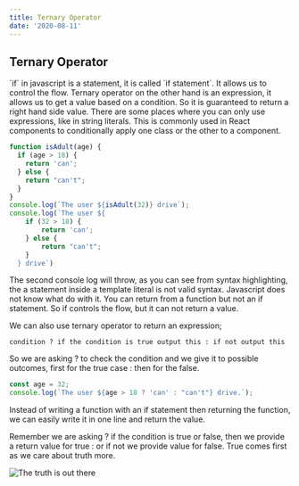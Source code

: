 ```yaml
---
title: Ternary Operator
date: '2020-08-11'
---
```


<h2>Ternary Operator</h2>
`if` in javascript is a statement, it is called `if statement`. It allows us to control the flow. Ternary operator on the other hand is an expression, it allows us to get a value based on a condition. So it is guaranteed to return a right hand side value. There are some places where you can only use expressions, like in string literals. This is commonly used in React components to conditionally apply one class or the other to a component. 

```js
function isAdult(age) {
  if (age > 18) {
    return 'can';
  } else {
    return "can't";
  }
}
console.log(`The user ${isAdult(32)} drive`);
console.log(`The user ${
    if (32 > 18) {
        return 'can';
    } else {
        return "can't";
    }
  } drive`)
```

The second console log will throw, as you can see from syntax highlighting, the a statement inside a template literal is not valid syntax. Javascript does not know what do with it. You can return from a function but not an if statement. So if controls the flow, but it can not return a value.

We can also use ternary operator to return an expression;

`condition ? if the condition is true output this : if not output this`

So we are asking ? to check the condition and we give it to possible outcomes, first for the true case : then for the false.

```js
const age = 32;
console.log(`The user ${age > 18 ? 'can' : "can't"} drive.`);
```

Instead of writing a function with an if statement then returning the function, we can easily write it in one line and return the value.

Remember we are asking ? if the condition is true or false, then we provide a return value for true : or if not we provide value for false. True comes first as we care about truth more.

![The truth is out there](./truth-is-out-there.jpg)